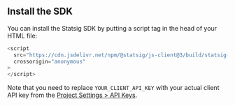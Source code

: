 
## Install the SDK

You can install the Statsig SDK by putting a script tag in the head of your HTML file:

```js
<script
  src="https://cdn.jsdelivr.net/npm/@statsig/js-client@3/build/statsig-js-client+session-replay+web-analytics.min.js?apikey=YOUR_CLIENT_API_KEY"
  crossorigin="anonymous"
>
</script>
```

Note that you need to replace `YOUR_CLIENT_API_KEY` with your actual client API key from the [Project Settings > API Keys](https://console.statsig.com/api_keys).
